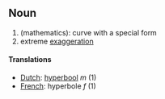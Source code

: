 ==Noun==

#(mathematics): curve with a special form
#extreme [[exaggeration]]

====Translations====
*[[Dutch]]: [[hyperbool]] ''m'' (1)
*[[French]]: hyperbole ''f'' (1)